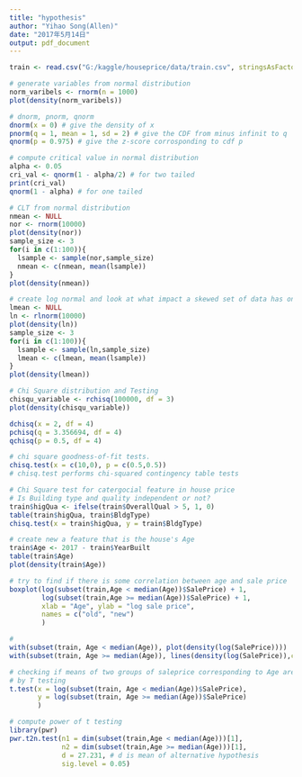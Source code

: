 ```yaml
---
title: "hypothesis"
author: "Yihao Song(Allen)"
date: "2017年5月14日"
output: pdf_document
---
```


```r
train <- read.csv("G:/kaggle/houseprice/data/train.csv", stringsAsFactors = FALSE)
```

```r
# generate variables from normal distribution
norm_varibels <- rnorm(n = 1000)
plot(density(norm_varibels))
```

```r
# dnorm, pnorm, qnorm
dnorm(x = 0) # give the density of x
pnorm(q = 1, mean = 1, sd = 2) # give the CDF from minus infinit to q
qnorm(p = 0.975) # give the z-score corrosponding to cdf p
```

```r
# compute critical value in normal distribution
alpha <- 0.05 
cri_val <- qnorm(1 - alpha/2) # for two tailed
print(cri_val)
qnorm(1 - alpha) # for one tailed
```

```r
# CLT from normal distribution
nmean <- NULL
nor <- rnorm(10000)
plot(density(nor))
sample_size <- 3
for(i in c(1:100)){
  lsample <- sample(nor,sample_size)
  nmean <- c(nmean, mean(lsample))
}
plot(density(nmean))
```

```r
# create log normal and look at what impact a skewed set of data has on CLT
lmean <- NULL
ln <- rlnorm(10000)
plot(density(ln))
sample_size <- 3
for(i in c(1:100)){
  lsample <- sample(ln,sample_size)
  lmean <- c(lmean, mean(lsample))
}
plot(density(lmean))
```

```r
# Chi Square distribution and Testing
chisqu_variable <- rchisq(100000, df = 3)
plot(density(chisqu_variable))

dchisq(x = 2, df = 4)
pchisq(q = 3.356694, df = 4)
qchisq(p = 0.5, df = 4)
```

```r
# chi square goodness-of-fit tests.
chisq.test(x = c(10,0), p = c(0.5,0.5))
# chisq.test performs chi-squared contingency table tests
```

```r
# Chi Square test for catergocial feature in house price
# Is Building type and quality independent or not?
train$higQua <- ifelse(train$OverallQual > 5, 1, 0)
table(train$higQua, train$BldgType)
chisq.test(x = train$higQua, y = train$BldgType)
```

```r
# create new a feature that is the house's Age
train$Age <- 2017 - train$YearBuilt
table(train$Age)
plot(density(train$Age))
```

```r
# try to find if there is some correlation between age and sale price
boxplot(log(subset(train,Age < median(Age))$SalePrice) + 1,
        log(subset(train,Age >= median(Age))$SalePrice) + 1,
        xlab = "Age", ylab = "log sale price",
        names = c("old", "new")
        )
```

```r
# 
with(subset(train, Age < median(Age)), plot(density(log(SalePrice))))
with(subset(train, Age >= median(Age)), lines(density(log(SalePrice)),col = "red"))
```

```r
# checking if means of two groups of saleprice corresponding to Age are equal
# by T testing
t.test(x = log(subset(train, Age < median(Age))$SalePrice),
       y = log(subset(train, Age >= median(Age))$SalePrice)
       )
```

```r
# compute power of t testing
library(pwr)
pwr.t2n.test(n1 = dim(subset(train,Age < median(Age)))[1],
             n2 = dim(subset(train,Age >= median(Age)))[1],
             d = 27.231, # d is mean of alternative hypothesis
             sig.level = 0.05)
```

```r
```


